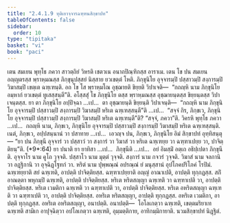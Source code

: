 ```yaml
---
title: "2.4.1.9 ทุติเยาจฺจารฉฑฺฑนสิกฺขาปท"
tableOfContents: false
sidebar:
  order: 10
type: "tipitaka"
basket: "vi"
book: "paci"
---
```



<DynamicBreadcrumb />

<Division number="828" book="paci">

<Paragraph number="2649" book="paci">
เตน สมเยน พุทฺโธ ภควา สาวตฺถิยํ วิหรติ เชตวเน อนาถปิณฺฑิกสฺส อาราเม. เตน โข ปน สมเยน อญฺญตรสฺส พฺราหฺมณสฺส ภิกฺขุนุปสฺสยํ นิสฺสาย ยวเขตฺตํ โหติ. ภิกฺขุนิโย อุจฺจารมฺปิ ปสฺสาวมฺปิ สงฺการมฺปิ วิฆาสมฺปิ เขตฺเต ฉฑฺเฑนฺติ. อถ โข โส พฺราหฺมโณ อุชฺฌายติ ขิยฺยติ วิปาเจติ—  “กถญฺหิ นาม ภิกฺขุนิโย อมฺหากํ ยวเขตฺตํ ทูเสสฺสนฺตี”ติ.
</Paragraph>

<Paragraph number="2650" book="paci">
อโสฺสสุํ โข ภิกฺขุนิโย ตสฺส พฺราหฺมณสฺส อุชฺฌายนฺตสฺส ขิยฺยนฺตสฺส วิปาเจนฺตสฺส. ยา ตา ภิกฺขุนิโย อปฺปิจฺฉา …เป…  ตา อุชฺฌายนฺติ ขิยฺยนฺติ วิปาเจนฺติ—  “กถญฺหิ นาม ภิกฺขุนิโย อุจฺจารมฺปิ ปสฺสาวมฺปิ สงฺการมฺปิ วิฆาสมฺปิ หริเต ฉฑฺเฑสฺสนฺตี”ติ …เป…  “สจฺจํ กิร, ภิกฺขเว, ภิกฺขุนิโย อุจฺจารมฺปิ ปสฺสาวมฺปิ สงฺการมฺปิ วิฆาสมฺปิ หริเต ฉฑฺเฑนฺตี”ติ? “สจฺจํ, ภควา”ติ. วิครหิ พุทฺโธ ภควา …เป…  กถญฺหิ นาม, ภิกฺขเว, ภิกฺขุนิโย อุจฺจารมฺปิ ปสฺสาวมฺปิ สงฺการมฺปิ วิฆาสมฺปิ หริเต ฉฑฺเฑสฺสนฺติ. เนตํ, ภิกฺขเว, อปฺปสนฺนานํ วา ปสาทาย …เป…  เอวญฺจ ปน, ภิกฺขเว, ภิกฺขุนิโย อิมํ สิกฺขาปทํ อุทฺทิสนฺตุ—
</Paragraph>

</Division>
<Division number="829" book="paci">

<Paragraph number="2651" book="paci">
<Emphasis>“ยา ปน ภิกฺขุนี อุจฺจารํ วา ปสฺสาวํ วา สงฺการํ วา วิฆาสํ วา หริเต ฉฑฺเฑยฺย วา ฉฑฺฑาเปยฺย วา, ปาจิตฺติยนฺ”</Emphasis>ติ. (*9*:<Emphasis>64</Emphasis>)
</Paragraph>

</Division>
<Division number="830" book="paci">

<Paragraph number="2652" book="paci">
<Emphasis>ยา ปนา</Emphasis>ติ ยา ยาทิสา …เป…  <Emphasis>ภิกฺขุนี</Emphasis>ติ …เป…  อยํ อิมสฺมิํ อตฺเถ อธิปฺเปตา ภิกฺขุนีติ.
</Paragraph>

<Paragraph number="2653" book="paci">
<Emphasis>อุจฺจาโร</Emphasis> นาม คูโถ วุจฺจติ. <Emphasis>ปสฺสาโว</Emphasis> นาม มุตฺตํ วุจฺจติ.
</Paragraph>

<Paragraph number="2654" book="paci">
<Emphasis>สงฺการํ</Emphasis> นาม กจวรํ วุจฺจติ.
</Paragraph>

<Paragraph number="2655" book="paci">
<Emphasis>วิฆาสํ</Emphasis> นาม จลกานิ วา อฏฺฐิกานิ วา อุจฺฉิฏฺโฐทกํ วา.
</Paragraph>

<Paragraph number="2656" book="paci">
<Emphasis>หริตํ</Emphasis> นาม ปุพฺพณฺณํ อปรณฺณํ ยํ มนุสฺสานํ อุปโภคปริโภคํ โรปิมํ.
</Paragraph>

<Paragraph number="2657" book="paci">
<Emphasis>ฉฑฺเฑยฺยา</Emphasis>ติ สยํ ฉฑฺเฑติ, อาปตฺติ ปาจิตฺติยสฺส.
</Paragraph>

<Paragraph number="2658" book="paci">
<Emphasis>ฉฑฺฑาเปยฺยา</Emphasis>ติ อญฺญํ อาณาเปติ, อาปตฺติ ทุกฺกฏสฺส. สกิํ อาณตฺตา พหุกมฺปิ ฉฑฺเฑติ, อาปตฺติ ปาจิตฺติยสฺส.
</Paragraph>

</Division>
<Division number="831" book="paci">

<Paragraph number="2659" book="paci">
หริเต หริตสญฺญา ฉฑฺเฑติ วา ฉฑฺฑาเปติ วา, อาปตฺติ ปาจิตฺติยสฺส. หริเต เวมติกา ฉฑฺเฑติ วา ฉฑฺฑาเปติ วา, อาปตฺติ ปาจิตฺติยสฺส. หริเต อหริตสญฺญา ฉฑฺเฑติ วา ฉฑฺฑาเปติ วา, อาปตฺติ ปาจิตฺติยสฺส.
</Paragraph>

<Paragraph number="2660" book="paci">
อหริเต หริตสญฺญา, อาปตฺติ ทุกฺกฏสฺส. อหริเต เวมติกา, อาปตฺติ ทุกฺกฏสฺส. อหริเต อหริตสญฺญา, อนาปตฺติ.
</Paragraph>

</Division>
<Division number="832" book="paci">

<Paragraph number="2661" book="paci">
อนาปตฺติ—  โอโลเกตฺวา ฉฑฺเฑติ, เขตฺตมริยาเท ฉฑฺเฑติ สามิเก อาปุจฺฉิตฺวา อปโลเกตฺวา ฉฑฺเฑติ, อุมฺมตฺติกาย, อาทิกมฺมิกายาติ.

</Paragraph>
</Division>

<Paragraph number="2662" type="center" book="paci">
นวมสิกฺขาปทํ นิฏฺฐิตํ.
</Paragraph>
